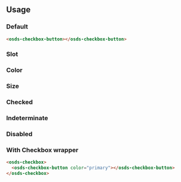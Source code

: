 
<GenericStyle />

## Usage

### Default

<osds-checkbox-button></osds-checkbox-button>

```html
<osds-checkbox-button></osds-checkbox-button>
```

### Slot
<Slot />

### Color
<ColorProperty />

### Size
<SizeProperty />

### Checked
<CheckedProperty />

### Indeterminate
<IndeterminateProperty />

### Disabled
<DisabledProperty />

### With Checkbox wrapper
<osds-checkbox>
  <osds-checkbox-button color="primary"></osds-checkbox-button>
</osds-checkbox>

```html
<osds-checkbox>
  <osds-checkbox-button color="primary"></osds-checkbox-button>
</osds-checkbox>
```

